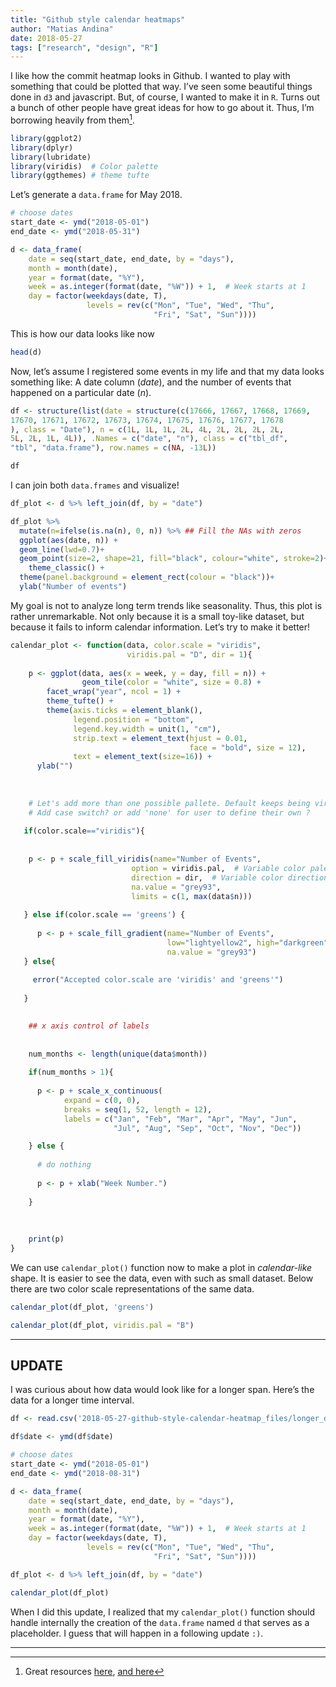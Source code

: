 ```yaml
---
title: "Github style calendar heatmaps"
author: "Matias Andina"
date: 2018-05-27
tags: ["research", "design", "R"]
---
```


I like how the commit heatmap looks in Github. I wanted to play with something that could be plotted that way. I've seen some beautiful things done in `d3` and javascript. But, of course, I wanted to make it in `R`. Turns out a bunch of other people have great ideas for how to go about it. Thus, I'm borrowing heavily from them[^1].


```r

library(ggplot2)
library(dplyr)
library(lubridate)
library(viridis)  # Color palette
library(ggthemes) # theme tufte


```

Let's generate a `data.frame` for May 2018.


```r

# choose dates
start_date <- ymd("2018-05-01")
end_date <- ymd("2018-05-31")

d <- data_frame(
    date = seq(start_date, end_date, by = "days"),
    month = month(date),
    year = format(date, "%Y"),
    week = as.integer(format(date, "%W")) + 1,  # Week starts at 1
    day = factor(weekdays(date, T), 
                 levels = rev(c("Mon", "Tue", "Wed", "Thu",
                                "Fri", "Sat", "Sun"))))


```


This is how our data looks like now

```r

head(d)

```

Now, let's assume I registered some events in my life and that my data looks something like: A date column (*date*), and the number of events that happened on a particular date (*n*).

```r

df <- structure(list(date = structure(c(17666, 17667, 17668, 17669, 
17670, 17671, 17672, 17673, 17674, 17675, 17676, 17677, 17678
), class = "Date"), n = c(1L, 1L, 1L, 2L, 4L, 2L, 2L, 2L, 2L, 
5L, 2L, 1L, 4L)), .Names = c("date", "n"), class = c("tbl_df", 
"tbl", "data.frame"), row.names = c(NA, -13L))

```


```r

df

```


I can join both `data.frames` and visualize!  

```r

df_plot <- d %>% left_join(df, by = "date") 

df_plot %>%
  mutate(n=ifelse(is.na(n), 0, n)) %>% ## Fill the NAs with zeros
  ggplot(aes(date, n)) +
  geom_line(lwd=0.7)+
  geom_point(size=2, shape=21, fill="black", colour="white", stroke=2)+
    theme_classic() +
  theme(panel.background = element_rect(colour = "black"))+
  ylab("Number of events")

```

My goal is not to analyze long term trends like seasonality. Thus, this plot is rather unremarkable. Not only because it is a small toy-like dataset, but because it fails to inform calendar information. Let's try to make it better!

```r

calendar_plot <- function(data, color.scale = "viridis",
                          viridis.pal = "D", dir = 1){
    
    p <- ggplot(data, aes(x = week, y = day, fill = n)) +
                geom_tile(color = "white", size = 0.8) +
        facet_wrap("year", ncol = 1) +
        theme_tufte() +
        theme(axis.ticks = element_blank(),
              legend.position = "bottom",
              legend.key.width = unit(1, "cm"),
              strip.text = element_text(hjust = 0.01,
                                        face = "bold", size = 12),
              text = element_text(size=16)) + 
      ylab("")
    
    
    
    # Let's add more than one possible pallete. Default keeps being viridis
    # Add case switch? or add 'none' for user to define their own ?
    
   if(color.scale=="viridis"){
  
     
    p <- p + scale_fill_viridis(name="Number of Events", 
                           option = viridis.pal,  # Variable color palette
                           direction = dir,  # Variable color direction
                           na.value = "grey93",
                           limits = c(1, max(data$n)))
  
   } else if(color.scale == 'greens') {
     
      p <- p + scale_fill_gradient(name="Number of Events",
                                   low="lightyellow2", high="darkgreen", 
                                   na.value = "grey93")
   } else{
     
     error("Accepted color.scale are 'viridis' and 'greens'")
     
   }

    
    ## x axis control of labels
    
    
    num_months <- length(unique(data$month))
    
    if(num_months > 1){
      
      p <- p + scale_x_continuous(
            expand = c(0, 0),
            breaks = seq(1, 52, length = 12),
            labels = c("Jan", "Feb", "Mar", "Apr", "May", "Jun",
                       "Jul", "Aug", "Sep", "Oct", "Nov", "Dec"))

    } else {
      
      # do nothing
      
      p <- p + xlab("Week Number.")
      
    }
        
      
    
    print(p)
}


```



We can use `calendar_plot()` function now to make a plot in *calendar-like* shape. It is easier to see the data, even with such as small dataset. Below there are two color scale representations of the same data.

```r

calendar_plot(df_plot, 'greens')

calendar_plot(df_plot, viridis.pal = "B")

```


***

## UPDATE

I was curious about how data would look like for a longer span. Here's the data for a longer time interval.  

```r
df <- read.csv('2018-05-27-github-style-calendar-heatmap_files/longer_data.csv', stringsAsFactors = FALSE)

df$date <- ymd(df$date)

# choose dates
start_date <- ymd("2018-05-01")
end_date <- ymd("2018-08-31")

d <- data_frame(
    date = seq(start_date, end_date, by = "days"),
    month = month(date),
    year = format(date, "%Y"),
    week = as.integer(format(date, "%W")) + 1,  # Week starts at 1
    day = factor(weekdays(date, T), 
                 levels = rev(c("Mon", "Tue", "Wed", "Thu",
                                "Fri", "Sat", "Sun"))))

df_plot <- d %>% left_join(df, by = "date") 


```


```r

calendar_plot(df_plot)

```

When I did this update, I realized that my `calendar_plot()` function should handle internally the creation of the `data.frame` named `d` that serves as a placeholder. I guess that will happen in a following update `:)`.  

***
[^1]: Great resources  [here](https://vuorre.netlify.com/post/2016/2016-03-24-github-waffle-plot/), [and here](http://ethen8181.github.io/Business-Analytics/articles/calendar_heatmaps/calendar_heatmaps.html)

